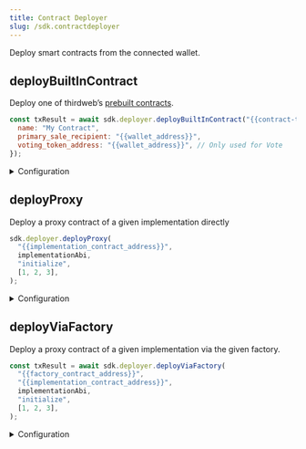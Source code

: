 ```yaml
---
title: Contract Deployer
slug: /sdk.contractdeployer
---
```


Deploy smart contracts from the connected wallet.

## deployBuiltInContract

Deploy one of thirdweb&rsquo;s [prebuilt contracts](https://portal.thirdweb.com/pre-built-contracts).

```javascript
const txResult = await sdk.deployer.deployBuiltInContract("{{contract-type}}", {
  name: "My Contract",
  primary_sale_recipient: "{{wallet_address}}",
  voting_token_address: "{{wallet_address}}", // Only used for Vote
});
```

<details>
    <summary>Configuration</summary>
    <div>

#### contractType

The name of the contract to deploy.

Must be one of the following string values:

```typescript
"nft-drop" |
  "edition-drop" |
  "edition" |
  "marketplace" |
  "marketplace-v3" |
  "multiwrap" |
  "nft-collection" |
  "pack" |
  "signature-drop" |
  "split" |
  "token-drop" |
  "token" |
  "vote";
```

### contractMetadata

An object containing the metadata for the contract to deploy.

```typescript
{
  // Required parameters
  name: "My Contract", // Name of the contract
  primary_sale_recipient: "{{wallet_address}}", // Wallet address to receive funds from sales
  voting_token_address: "{{wallet_address}}", // Only used for Vote

  // Optional metadata
  app_uri: "https://example.com", // Website of your contract dApp
  description: "This is a great contract", // Description of your contract
  external_link: "https://example.com", // External link to view contract info on your website
  symbol: "MYCON", // Symbol of the contract tokens

  // Optional Platform fee information
  platform_fee_basis_points: 100,
  platform_fee_recipient: "{{wallet_address}}",
  fee_recipient: "{{wallet_address}}",
  seller_fee_basis_points: 100,

  // Optional Vote specific parameters
  proposal_token_threshold: 100,
  voting_delay_in_blocks: 100,
  voting_period_in_blocks: 100,
  voting_quorum_fraction: 0.5,

  // Optional split specific parameters
  recipients: [
    {
      address: "{{wallet_address}}",
      sharesBps: 100,
    },
  ],

  // Optional Gasless specific parameters
  trusted_forwarders: ["{{wallet_address}}"],
};
```

</div>
</details>

## deployProxy

Deploy a proxy contract of a given implementation directly

```javascript
sdk.deployer.deployProxy(
  "{{implementation_contract_address}}",
  implementationAbi,
  "initialize",
  [1, 2, 3],
);
```

<details>
    <summary>Configuration</summary>
    <div>

#### implementationAddress

The address of the implementation contract to deploy.

Must be a `string`.

#### implementationAbi

The ABI of the implementation contract to deploy.

Must be a `ContractInterface`.

#### initializeFunction

The name of the function to call on the implementation contract after deployment.

Must be a `string`.

#### initializeArgs

The arguments to pass to the `initializeFunction` function.

Must be an `Array<any>`.

</div>
</details>

## deployViaFactory

Deploy a proxy contract of a given implementation via the given factory.

```javascript
const txResult = await sdk.deployer.deployViaFactory(
  "{{factory_contract_address}}",
  "{{implementation_contract_address}}",
  implementationAbi,
  "initialize",
  [1, 2, 3],
);
```

<details>
    <summary>Configuration</summary>
    <div>

#### factoryAddress

The address of the factory contract to deploy via.

Must be a `string`.

#### implementationAddress

The address of the implementation contract to deploy.

Must be a `string`.

#### implementationAbi

The ABI of the implementation contract to deploy.

Must be a `ContractInterface`.

#### initializeFunction

The name of the function to call on the implementation contract after deployment.

Must be a `string`.

#### initializeArgs

The arguments to pass to the `initializeFunction` function.

Must be an array of `any` values.

</div>
</details>
